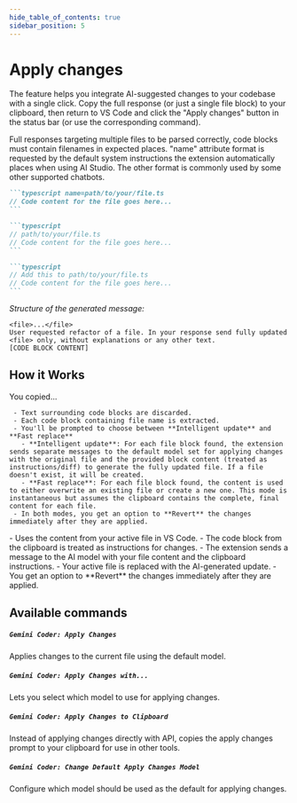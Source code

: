 ```yaml
---
hide_table_of_contents: true
sidebar_position: 5
---
```



# Apply changes

The feature helps you integrate AI-suggested changes to your codebase with a single click. Copy the full response (or just a single file block) to your clipboard, then return to VS Code and click the "Apply changes" button in the status bar (or use the corresponding command).

Full responses targeting multiple files to be parsed correctly, code blocks must contain filenames in expected places. "name" attribute format is requested by the default system instructions the extension automatically places when using AI Studio. The other format is commonly used by some other supported chatbots.

<Tabs groupId="apply-changes-format">
  <TabItem value="format" label='"name" attribute'>

````markdown
```typescript name=path/to/your/file.ts
// Code content for the file goes here...
```
````

  </TabItem>
  <TabItem value="comment" label="First line comment">

````markdown
```typescript
// path/to/your/file.ts
// Code content for the file goes here...
```
````

````markdown
```typescript
// Add this to path/to/your/file.ts
// Code content for the file goes here...
```
````

  </TabItem>
</Tabs>

_Structure of the generated message:_

```
<file>...</file>
User requested refactor of a file. In your response send fully updated <file> only, without explanations or any other text.
[CODE BLOCK CONTENT]
```

## How it Works

You copied...

<Tabs groupId="apply-changes-format">
  <TabItem value="format" label='whole response'>

     - Text surrounding code blocks are discarded.
     - Each code block containing file name is extracted.
     - You'll be prompted to choose between **Intelligent update** and **Fast replace**
       - **Intelligent update**: For each file block found, the extension sends separate messages to the default model set for applying changes with the original file and the provided block content (treated as instructions/diff) to generate the fully updated file. If a file doesn't exist, it will be created.
       - **Fast replace**: For each file block found, the content is used to either overwrite an existing file or create a new one. This mode is instantaneous but assumes the clipboard contains the complete, final content for each file.
     - In both modes, you get an option to **Revert** the changes immediately after they are applied.

  </TabItem>
  <TabItem value="comment" label="single code block">
   - Uses the content from your active file in VS Code.
   - The code block from the clipboard is treated as instructions for changes.
   - The extension sends a message to the AI model with your file content and the clipboard instructions.
   - Your active file is replaced with the AI-generated update.
   - You get an option to **Revert** the changes immediately after they are applied.

  </TabItem>

</Tabs>

## Available commands

##### `Gemini Coder: Apply Changes`

Applies changes to the current file using the default model.

##### `Gemini Coder: Apply Changes with...`

Lets you select which model to use for applying changes.

##### `Gemini Coder: Apply Changes to Clipboard`

Instead of applying changes directly with API, copies the apply changes prompt to your clipboard for use in other tools.

##### `Gemini Coder: Change Default Apply Changes Model`

Configure which model should be used as the default for applying changes.
